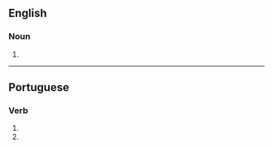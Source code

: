 ==English==

===Noun===
{{head|en|noun form}}

# {{plural of|en|reprove}}

----

==Portuguese==

===Verb===
{{head|pt|verb form}}

# {{inflection of|pt|reprovar||2|s|pres|subj}}
# {{inflection of|pt|reprovar||2|s|negative|impr}}